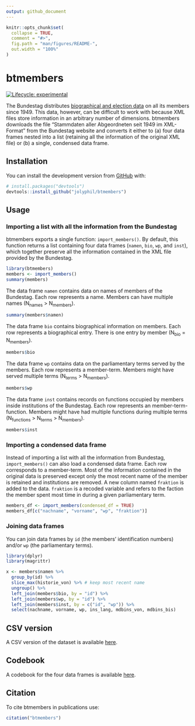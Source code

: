 ```yaml
---
output: github_document
---
```


<!-- README.md is generated from README.Rmd. Please edit that file -->

```r
knitr::opts_chunk$set(
  collapse = TRUE,
  comment = "#>",
  fig.path = "man/figures/README-",
  out.width = "100%"
)
```

# btmembers

<!-- badges: start -->
[![Lifecycle: experimental](https://img.shields.io/badge/lifecycle-experimental-orange.svg)](https://www.tidyverse.org/lifecycle/#experimental)
<!-- badges: end -->

The Bundestag distributes [biographical and election data](https://www.bundestag.de/services/opendata/) on all its members since 1949. This data, however, can be difficult to work with because XML files store information in an arbitrary number of dimensions. btmembers downloads the file "Stammdaten aller Abgeordneten seit 1949 im XML-Format" from the Bundestag website and converts it either to (a) four data frames nested into a list (retaining all the information of the original XML file) or (b) a single, condensed data frame.

## Installation

You can install the development version from [GitHub](https://github.com/) with:

``` r
# install.packages("devtools")
devtools::install_github("jolyphil/btmembers")
```
## Usage

### Importing a list with all the information from the Bundestag

btmembers exports a single function: `import_members()`. By default, this function returns a list containing four data frames (`namen`, `bio`, `wp`, and `inst`), which together preserve all the information contained in the XML file provided by the Bundestag. 

```r
library(btmembers)
members <- import_members()
summary(members)
```

The data frame `namen` contains data on names of members of the Bundestag. Each row represents a name. Members can have multiple names (N~names~ > N~members~). 

```r
summary(members$namen)
```

The data frame `bio` contains biographical information on members. Each row represents a biographical entry. There is one entry by member (N~bio~ = N~members~). 

```r
members$bio
```

The data frame `wp` contains data on the parliamentary terms served by the members. Each row represents a member-term. Members might have served multiple terms (N~terms~ > N~members~).

```r
members$wp
```

The data frame `inst` contains records on functions occupied by members inside institutions of the Bundestag. Each row represents an member-term-function. Members might have had multiple functions during multiple terms (N~functions~ > N~terms~ > N~members~).

```r
members$inst
```


### Importing a condensed data frame

Instead of importing a list with all the information from Bundestag, `import_members()` can also load a condensed data frame. Each row corresponds to a member-term. Most of the information contained in the original data is preserved except only the most recent name of the member is retained and institutions are removed. A new column named `fraktion` is added to the data. `fraktion` is a recoded variable and refers to the faction the member spent most time in during a given parliamentary term.

```r
members_df <- import_members(condensed_df = TRUE)
members_df[c("nachname", "vorname", "wp", "fraktion")]
```


### Joining data frames

You can join data frames by `id` (the members' identification numbers) and/or `wp` (the parliamentary terms).

```r
library(dplyr)
library(magrittr)

x <- members$namen %>%
  group_by(id) %>%
  slice_max(historie_von) %>% # keep most recent name
  ungroup() %>%
  left_join(members$bio, by = "id") %>%
  left_join(members$wp, by = "id") %>%
  left_join(members$inst, by = c("id", "wp")) %>%
  select(nachname, vorname, wp, ins_lang, mdbins_von, mdbins_bis)
```

## CSV version

A CSV version of the dataset is available [here](csv/).

## Codebook

A codebook for the four data frames is available [here](codebook/codebook.pdf).

## Citation

To cite btmembers in publications use:

```r
citation("btmembers")
```
